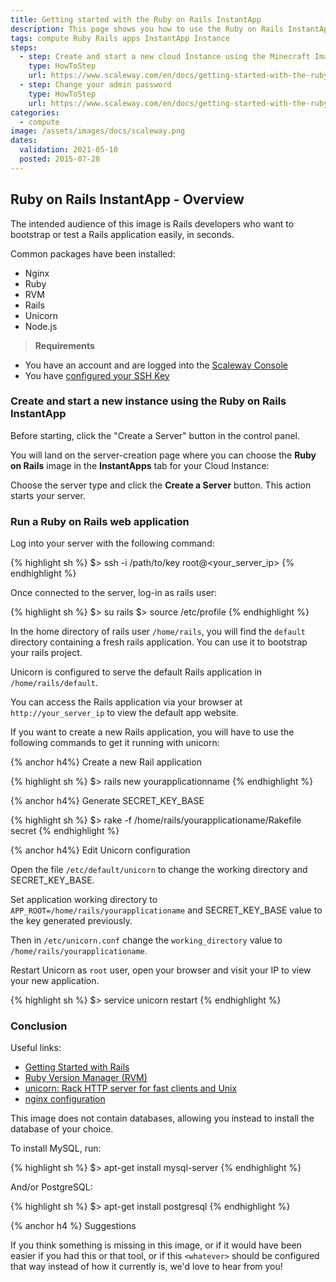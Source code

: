 ```yaml
---
title: Getting started with the Ruby on Rails InstantApp
description: This page shows you how to use the Ruby on Rails InstantApp on your Scaleway Instance.
tags: compute Ruby Rails apps InstantApp Instance
steps:
  - step: Create and start a new cloud Instance using the Minecraft Image
    type: HowToStep
    url: https://www.scaleway.com/en/docs/getting-started-with-the-ruby-on-rails-instant-apps/#-Create-and-start-a-new-instance-using-the-Ruby-on-Rails-InstantApp
  - step: Change your admin password
    type: HowToStep
    url: https://www.scaleway.com/en/docs/getting-started-with-the-ruby-on-rails-instant-apps/#-Run-a-Ruby-on-Rails-web-application
categories:
  - compute
image: /assets/images/docs/scaleway.png
dates:
  validation: 2021-05-10
  posted: 2015-07-28
---
```


## Ruby on Rails InstantApp - Overview

The intended audience of this image is Rails developers who want to bootstrap or test a Rails application easily, in seconds.

Common packages have been installed:

- Nginx
- Ruby
- RVM
- Rails
- Unicorn
- Node.js

> **Requirements**

- You have an account and are logged into the [Scaleway Console](https://console.scaleway.com)
- You have [configured your SSH Key](/console/my-project/how-to/create-ssh-key/)

### Create and start a new instance using the Ruby on Rails InstantApp

Before starting, click the "Create a Server" button in the control panel.

<Lightbox src="scaleway-nc-new-server.png" alt="" />

You will land on the server-creation page where you can choose the **Ruby on Rails** image in the **InstantApps** tab for your Cloud Instance:

<Lightbox src="scaleway-nc-instantapps.png" alt="" />

Choose the server type and click the **Create a Server** button. This action starts your server.

### Run a Ruby on Rails web application

Log into your server with the following command:

{% highlight sh %}
$> ssh -i /path/to/key root@<your_server_ip>
{% endhighlight %}

Once connected to the server, log-in as rails user:

{% highlight sh %}
$> su rails
$> source /etc/profile
{% endhighlight %}

In the home directory of rails user `/home/rails`, you will find the `default` directory containing a fresh rails application. You can use it to bootstrap your rails project.

Unicorn is configured to serve the default Rails application in `/home/rails/default`.

You can access the Rails application via your browser at `http://your_server_ip` to view the default app website.

If you want to create a new Rails application, you will have to use the following commands to get it running with unicorn:

{% anchor h4%}
Create a new Rail application

{% highlight sh %}
$> rails new yourapplicationname
{% endhighlight %}

{% anchor h4%}
Generate SECRET_KEY_BASE

{% highlight sh %}
$> rake -f /home/rails/yourapplicationame/Rakefile secret
{% endhighlight %}

{% anchor h4%}
Edit Unicorn configuration

Open the file `/etc/default/unicorn` to change the working directory and SECRET_KEY_BASE.

Set application working directory to `APP_ROOT=/home/rails/yourapplicationame` and SECRET_KEY_BASE value to the key generated previously.

Then in `/etc/unicorn.conf` change the `working_directory` value to `/home/rails/yourapplicationame`.

Restart Unicorn as `root` user, open your browser and visit your IP to view your new application. 

{% highlight sh %}
$> service unicorn restart
{% endhighlight %}

### Conclusion

Useful links:

- [Getting Started with Rails](http://guides.rubyonrails.org/getting_started.html)
- [Ruby Version Manager (RVM)](https://rvm.io/)
- [unicorn: Rack HTTP server for fast clients and Unix](http://unicorn.bogomips.org/)
- [nginx configuration](http://wiki.nginx.org/Configuration)

This image does not contain databases, allowing you instead to install the database of your choice.

To install MySQL, run:

{% highlight sh %}
$> apt-get install mysql-server
{% endhighlight %}

And/or PostgreSQL:

{% highlight sh %}
$> apt-get install postgresql
{% endhighlight %}

{% anchor h4 %}
Suggestions

If you think something is missing in this image, or if it would have been
easier if you had this or that tool, or if this `<whatever>` should be configured
that way instead of how it currently is, we'd love to hear from you!
